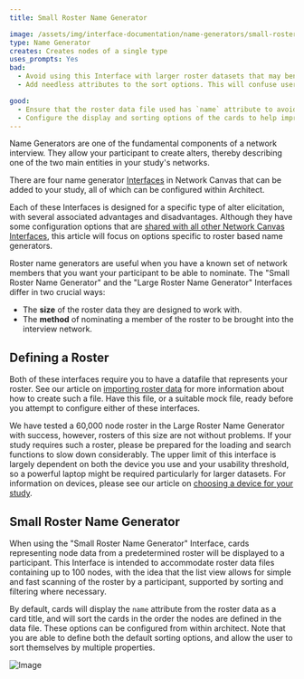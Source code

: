```yaml
---
title: Small Roster Name Generator

image: /assets/img/interface-documentation/name-generators/small-roster.png
type: Name Generator
creates: Creates nodes of a single type
uses_prompts: Yes
bad:
  - Avoid using this Interface with larger roster datasets that may benefit from the search function only available in the Large Roster Name Generator Interface.
  - Add needless attributes to the sort options. This will confuse users and may potentially cause display issues on smaller screens. Aim for no more than 3 sortable properties.

good:
  - Ensure that the roster data file used has `name` attribute to avoid seeing "No name variable!" on your cards. See our article on [node labelling](/en/desktop/reference/node-labelling) for more information on this topic.
  - Configure the display and sorting options of the cards to help improve a participant's ability to locate nodes within the roster.
---
```


Name Generators are one of the fundamental components of a network interview. They allow your participant to create alters, thereby describing one of the two main entities in your study's networks.

There are four name generator [Interfaces](../key-concepts/interfaces) in Network Canvas that can be added to your study, all of which can be configured within Architect.

Each of these Interfaces is designed for a specific type of alter elicitation, with several associated advantages and disadvantages. Although they have some configuration options that are [shared with all other Network Canvas Interfaces](./shared), this article will focus on options specific to roster based name generators.

Roster name generators are useful when you have a known set of network members that you want your participant to be able to nominate. The "Small Roster Name Generator" and the "Large Roster Name Generator" Interfaces differ in two crucial ways:

- The **size** of the roster data they are designed to work with.
- The **method** of nominating a member of the roster to be brought into the interview network.

## Defining a Roster

Both of these interfaces require you to have a datafile that represents your roster. See our article on [importing roster data](../how-to/importing-roster-data) for more information about how to create such a file. Have this file, or a suitable mock file, ready before you attempt to configure either of these interfaces.

<KeyConcept title="Roster size constraints">

We have tested a 60,000 node roster in the Large Roster Name Generator with
success, however, rosters of this size are not without problems. If your study
requires such a roster, please be prepared for the loading and search
functions to slow down considerably. The upper limit of this interface is
largely dependent on both the device you use and your usability threshold, so
a powerful laptop might be required particularly for larger datasets. For
information on devices, please see our article on [choosing a device for your
study](/en/desktop/getting-started/choosing-hardware).

</KeyConcept>

## Small Roster Name Generator

When using the "Small Roster Name Generator" Interface, cards representing node data from a predetermined roster will be displayed to a participant. This Interface is intended to accommodate roster data files containing up to 100 nodes, with the idea that the list view allows for simple and fast scanning of the roster by a participant, supported by sorting and filtering where necessary.

By default, cards will display the `name` attribute from the roster data as a card title, and will sort the cards in the order the nodes are defined in the data file. These options can be configured from within architect. Note that you are able to define both the default sorting options, and allow the user to sort themselves by multiple properties.

![Image](/assets/img/interface-documentation/name-generators/architect-card.png)
